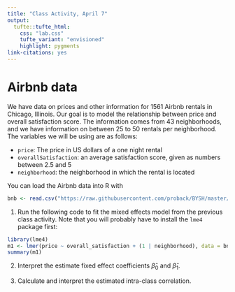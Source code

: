 ```yaml
---
title: "Class Activity, April 7"
output: 
  tufte::tufte_html:
    css: "lab.css"
    tufte_variant: "envisioned"
    highlight: pygments
link-citations: yes
---
```


# Airbnb data

We have data on prices and other information for 1561 Airbnb rentals in Chicago, Illinois. Our goal is to model the relationship between price and overall satisfaction score. The information comes from 43 neighborhoods, and we have information on between 25 to 50 rentals per neighborhood. The variables we will be using are as follows:

* `price`: The price in US dollars of a one night rental
* `overallSatisfaction`: an average satisfaction score, given as numbers between 2.5 and 5
* `neighborhood`: the neighborhood in which the rental is located

You can load the Airbnb data into R with 

```r
bnb <- read.csv("https://raw.githubusercontent.com/proback/BYSH/master/data/airbnb.csv")
```

1. Run the following code to fit the mixed effects model from the previous class activity. Note that you will probably have to install the `lme4` package first:

```r
library(lme4)
m1 <- lmer(price ~ overall_satisfaction + (1 | neighborhood), data = bnb)
summary(m1)
```

2. Interpret the estimate fixed effect coefficients $\widehat{\beta}_0$ and $\widehat{\beta}_1$.

3. Calculate and interpret the estimated intra-class correlation.